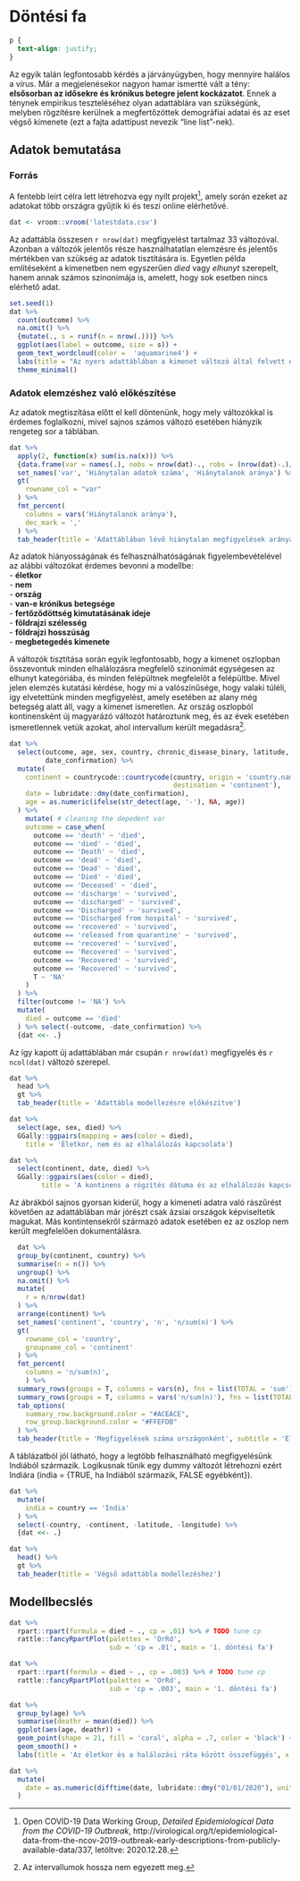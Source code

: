 # Döntési fa {#Chapter-2}

```css
p {
  text-align: justify;
}
```

Az egyik talán legfontosabb kérdés a járványügyben, hogy mennyire halálos a vírus. Már a megjelenésekor nagyon hamar ismertté vált a tény: **elsősorban az idősekre és krónikus betegre jelent kockázatot**. Ennek a ténynek empirikus teszteléséhez olyan adattáblára van szükségünk, melyben rögzítésre kerülnek a megfertőzöttek demográfiai adatai és az eset végső kimenete (ezt a fajta adattípust nevezik "line list"-nek). 

## Adatok bemutatása

### Forrás

A fentebb leírt célra lett létrehozva egy nyílt projekt^[Open COVID-19 Data Working Group, *Detailed Epidemiological Data from the COVID-19 Outbreak*, http://virological.org/t/epidemiological-data-from-the-ncov-2019-outbreak-early-descriptions-from-publicly-available-data/337,  letöltve: 2020.12.28.], amely során ezeket az adatokat több országra gyűjtik ki és teszi online elérhetővé.

```r
dat <- vroom::vroom('latestdata.csv')
```

Az adattábla összesen `r nrow(dat)` megfigyelést tartalmaz 33 változóval. Azonban a változók jelentős része használhatatlan elemzésre és jelentős mértékben van szükség az adatok tisztítására is. Egyetlen példa említéseként a kimenetben nem egyszerűen *died* vagy *elhunyt* szerepelt, hanem annak számos szinonímája is, amelett, hogy sok esetben nincs elérhető adat.

```r
set.seed(1)
dat %>% 
  count(outcome) %>% 
  na.omit() %>% 
  {mutate(., s = runif(n = nrow(.)))} %>%
  ggplot(aes(label = outcome, size = s)) +
  geom_text_wordcloud(color =  'aquamarine4') +
  labs(title = "Az nyers adattáblában a kimenet változó által felvett értékek") +
  theme_minimal()
```

### Adatok elemzéshez való előkészítése

Az adatok megtiszítása előtt el kell döntenünk, hogy mely változókkal is érdemes foglalkozni, mivel sajnos számos változó esetében hiányzik rengeteg sor a táblában.

```r
dat %>% 
  apply(2, function(x) sum(is.na(x))) %>% 
  {data.frame(var = names(.), nobs = nrow(dat)-., robs = (nrow(dat)-.)/nrow(dat))} %>% 
  set_names('var', 'Hiánytalan adatok száma', 'Hiánytalanok aránya') %>% 
  gt(
    rowname_col = "var"
  ) %>% 
  fmt_percent(
    columns = vars('Hiánytalanok aránya'),
    dec_mark = ','
  ) %>% 
  tab_header(title = 'Adattáblában lévő hiánytalan megfigyelések aránya')
```

Az adatok hiányosságának és felhasználhatóságának figyelembevételével az alábbi változókat érdemes bevonni a modellbe: \
 - **életkor**\
 - **nem**\
 - **ország**\
 - **van-e krónikus betegsége**\
 - **fertőződöttség kimutatásának ideje**\
 - **földrajzi szélesség**\
 - **földrajzi hosszúság**\
 - **megbetegedés kimenete**\
 
A változók tisztítása során egyik legfontosabb, hogy a kimenet oszlopban összevontuk minden elhalálozásra megfelelő szinonímát egységesen az elhunyt kategóriába, és minden felépültnek megfelelőt a felépültbe. Mivel jelen elemzés kutatási kérdése, hogy mi a valószínűsége, hogy valaki túléli, így elvetettünk minden megfigyelést, amely esetében az alany még betegség alatt áll, vagy a kimenet ismeretlen. Az ország oszlopból kontinensként új magyarázó változót határoztunk meg, és az évek esetében ismeretlennek vetük azokat, ahol intervallum került megadásra^[Az intervallumok hossza nem egyezett meg.].

```r
dat %>% 
  select(outcome, age, sex, country, chronic_disease_binary, latitude, longitude,
         date_confirmation) %>% 
  mutate(
    continent = countrycode::countrycode(country, origin = 'country.name',
                                         destination = 'continent'),
    date = lubridate::dmy(date_confirmation),
    age = as.numeric(ifelse(str_detect(age, '-'), NA, age))
  ) %>% 
    mutate( # cleaning the depedent var
    outcome = case_when(
      outcome == 'death' ~ 'died',
      outcome == 'died' ~ 'died', 
      outcome == 'Death' ~ 'died',
      outcome == 'dead' ~ 'died',
      outcome == 'Dead' ~ 'died',
      outcome == 'Died' ~ 'died',
      outcome == 'Deceased' ~ 'died',
      outcome == 'discharge' ~ 'survived',
      outcome == 'discharged' ~ 'survived',
      outcome == 'Discharged' ~ 'survived',
      outcome == 'Discharged from hospital' ~ 'survived',
      outcome == 'recovered' ~ 'survived',
      outcome == 'released from quarantine' ~ 'survived',
      outcome == 'recovered' ~ 'survived',
      outcome == 'Recovered' ~ 'survived',
      outcome == 'Recovered' ~ 'survived',
      outcome == 'Recovered' ~ 'survived',
      T ~ 'NA'
    )
  ) %>% 
  filter(outcome != 'NA') %>% 
  mutate(
    died = outcome == 'died'
  ) %>% select(-outcome, -date_confirmation) %>% 
  {dat <<- .}
```

Az így kapott új adattáblában már csupán `r nrow(dat)` megfigyelés és `r ncol(dat)` változó szerepel.

```r
dat %>% 
  head %>%
  gt %>% 
  tab_header(title = 'Adattábla modellezésre előkészítve')
```



```r
dat %>% 
  select(age, sex, died) %>% 
  GGally::ggpairs(mapping = aes(color = died), 
    title = 'Életkor, nem és az elhalálozás kapcsolata')
```

```r
dat %>% 
  select(continent, date, died) %>% 
  GGally::ggpairs(aes(color = died),
        title = 'A kontinens a rögzítés dátuma és az elhalálozás kapcsolata')
```

Az ábrákból sajnos gyorsan kiderül, hogy a kimeneti adatra való rászűrést követően az adattáblában már jórészt csak ázsiai országok képviseltetik magukat. Más kontintensekről származó adatok esetében ez az oszlop nem került megfelelően dokumentálásra.

```r
  dat %>% 
  group_by(continent, country) %>% 
  summarise(n = n()) %>% 
  ungroup() %>% 
  na.omit() %>% 
  mutate(
    r = n/nrow(dat)
  ) %>% 
  arrange(continent) %>% 
  set_names('continent', 'country', 'n', 'n/sum(n)') %>% 
  gt(
    rowname_col = 'country',
    groupname_col = 'continent'
  ) %>% 
  fmt_percent(
    columns = 'n/sum(n)',
    ) %>% 
  summary_rows(groups = T, columns = vars(n), fns = list(TOTAL = 'sum')) %>% 
  summary_rows(groups = T, columns = vars('n/sum(n)'), fns = list(TOTAL = 'sum'), formatter = fmt_percent) %>%
  tab_options(
    summary_row.background.color = "#ACEACE",
    row_group.background.color = "#FFEFDB"
  ) %>% 
  tab_header(title = 'Megfigyelések száma országonként', subtitle = 'Elsődleges adattisztítás után')
```

A táblázatból jól látható, hogy a legtöbb felhasználható megfigyelésünk Indiából származik. Logikusnak tűnik egy dummy változót létrehozni ezért Indiára (india = {TRUE, ha Indiából származik, FALSE egyébként}).

```r
dat %>% 
  mutate(
    india = country == 'India'
  ) %>% 
  select(-country, -continent, -latitude, -longitude) %>% 
  {dat <<- .}
```

```r
dat %>% 
  head() %>% 
  gt %>% 
  tab_header(title = 'Végső adattábla modellezéshez')
```

## Modellbecslés

```r
dat %>% 
  rpart::rpart(formula = died ~ ., cp = .01) %>% # TODO tune cp
  rattle::fancyRpartPlot(palettes = 'OrRd',
                         sub = 'cp = .01', main = '1. döntési fa') 
```

```r
dat %>% 
  rpart::rpart(formula = died ~ ., cp = .003) %>% # TODO tune cp
  rattle::fancyRpartPlot(palettes = 'OrRd',
                         sub = 'cp = .003', main = '1. döntési fa') 
```

```r
dat %>% 
  group_by(age) %>% 
  summarise(deathr = mean(died)) %>% 
  ggplot(aes(age, deathr)) + 
  geom_point(shape = 21, fill = 'coral', alpha = .7, color = 'black') +
  geom_smooth() +
  labs(title = 'Az életkor és a halálozási ráta között összefüggés', x = 'életkor', y = 'halálozási ráta')
```

```r
dat %>% 
  mutate(
    date = as.numeric(difftime(date, lubridate::dmy("01/01/2020"), units = 'days'))
  )
```

